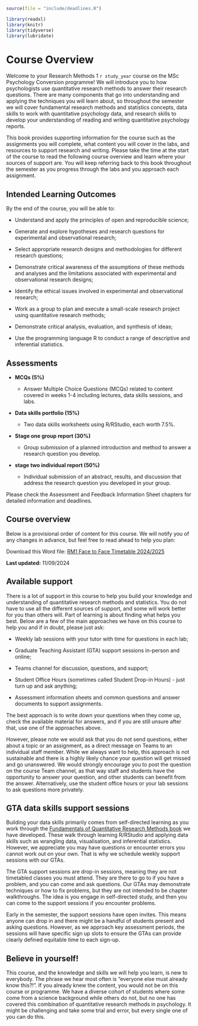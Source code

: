 ```r
source(file = "include/deadlines.R")

library(readxl)
library(knitr)
library(tidyverse)
library(lubridate)
```

# Course Overview {#Course_overview}

Welcome to your Research Methods 1 `r study_year` course on the MSc Psychology Conversion programme! We will introduce you to how psychologists use quantitative research methods to answer their research questions. There are many components that go into understanding and applying the techniques you will learn about, so throughout the semester we will cover fundamental research methods and statistics concepts, data skills to work with quantitative psychology data, and research skills to develop your understanding of reading and writing quantitative psychology reports. 

This book provides supporting information for the course such as the assignments you will complete, what content you will cover in the labs, and resources to support research and writing. Please take the time at the start of the course to read the following course overview and learn where your sources of support are. You will keep referring back to this book throughout the semester as you progress through the labs and you approach each assignment.

## Intended Learning Outcomes

By the end of the course, you will be able to:

- Understand and apply the principles of open and reproducible science;

- Generate and explore hypotheses and research questions for experimental and observational research;

- Select appropriate research designs and methodologies for different research questions;

- Demonstrate critical awareness of the assumptions of these methods and analyses and the limitations associated with experimental and observational research designs;

- Identify the ethical issues involved in experimental and observational research;

- Work as a group to plan and execute a small-scale research project using quantitative research methods;

- Demonstrate critical analysis, evaluation, and synthesis of ideas;

- Use the programming language R to conduct a range of descriptive and inferential statistics.

## Assessments

- **MCQs (5%)**

    - Answer Multiple Choice Questions (MCQs) related to content covered in weeks 1-4 including lectures, data skills sessions, and labs.

- **Data skills portfolio (15%)**

    - Two data skills worksheets using R/RStudio, each worth 7.5%.

- **Stage one group report (30%)**

    - Group submission of a planned introduction and method to answer a research question you develop. 
 - **stage two individual report (50%)** 
 
    - Individual submission of an abstract, results, and discussion that address the research question you developed in your group. 

Please check the Assessment and Feedback Information Sheet chapters for detailed information and deadlines.

## Course overview

Below is a provisional order of content for this course. We will notify you of any changes in advance, but feel free to read ahead to help you plan:

Download this Word file: [RM1 Face to Face Timetable 2024/2025](Supporting/RM1_F2F_Timetable_2425.docx)

**Last updated:** 11/09/2024

## Available support

There is a lot of support in this course to help you build your knowledge and understanding of quantitative research methods and statistics. You do not have to use all the different sources of support, and some will work better for you than others will. Part of learning is about finding what helps you best. Below are a few of the main approaches we have on this course to help you and if in doubt, please just ask:

- Weekly lab sessions with your tutor with time for questions in each lab;

- Graduate Teaching Assistant (GTA) support sessions in-person and online;

- Teams channel for discussion, questions, and support;

- Student Office Hours (sometimes called Student Drop-in Hours) - just turn up and ask anything;

- Assessment information sheets and common questions and answer documents to support assignments.

The best approach is to write down your questions when they come up, check the available material for answers, and if you are still unsure after that, use one of the approaches above.

However, please note we would ask that you do not send questions, either about a topic or an assignment, as a direct message on Teams to an individual staff member. While we always want to help, this approach is not sustainable and there is a highly likely chance your question will get missed and go unanswered. We would strongly encourage you to post the question on the course Team channel, as that way staff and students have the opportunity to answer your question, and other students can benefit from the answer. Alternatively, use the student office hours or your lab sessions to ask questions more privately.

## GTA data skills support sessions

Building your data skills primarily comes from self-directed learning as you work through the [Fundamentals of Quantitative Research Methods book](https://psyteachr.github.io/quant-fun-v3/){target="_blank"} we have developed. These walk through learning R/RStudio and applying data skills such as wrangling data, visualisation, and inferential statistics. However, we appreciate you may have questions or encounter errors you cannot work out on your own. That is why we schedule weekly support sessions with our GTAs. 

The GTA support sessions are drop-in sessions, meaning they are not timetabled classes you must attend. They are there to go to if you have a problem, and you can come and ask questions. Our GTAs may demonstrate techniques or how to fix problems, but they are not intended to be chapter walkthroughs. The idea is you engage in self-directed study, and then you can come to the support sessions if you encounter problems. 

Early in the semester, the support sessions have open invites. This means anyone can drop in and there might be a handful of students present and asking questions. However, as we approach key assessment periods, the sessions will have specific sign up slots to ensure the GTAs can provide clearly defined equitable time to each sign-up.  

## Believe in yourself!

This course, and the knowledge and skills we will help you learn, is new to everybody. The phrase we hear most often is "everyone else must already know this?!". If you already knew the content, you would not be on this course or programme. We have a diverse cohort of students where some come from a science background while others do not, but no one has covered this combination of quantitative research methods in psychology. It might be challenging and take some trial and error, but every single one of you can do this. 
